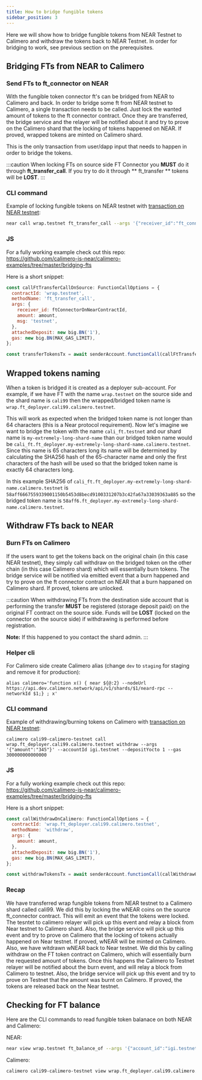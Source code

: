 ```yaml
---
title: How to bridge fungible tokens
sidebar_position: 3
---
```


Here we will show how to bridge fungible tokens from NEAR Testnet to Calimero and withdraw the tokens back to NEAR Testnet.
In order for bridging to work, see previous section on the prerequisites.

## Bridging FTs from NEAR to Calimero

### Send FTs to ft_connector on NEAR

With the fungible token connector ft's can be bridged from NEAR to Calimero and back. In order to bridge some ft from NEAR testnet to Calimero, a single transaction needs to be called. Just lock the wanted amount of tokens to the ft connector contract. Once they are transferred, the bridge service and the relayer will be notified about it and try to prove on the Calimero shard that the locking of tokens happened on NEAR. If proved, wrapped tokens are minted on Calimero shard.

This is the only transaction from user/dapp input that needs to happen in order to bridge the tokens.

:::caution
When locking FTs on source side FT Connector you **MUST** do it through **ft_transfer_call**. If you try to do it through ** ft_transfer ** tokens will be **LOST**.
:::

### CLI command

Example of locking fungible tokens on NEAR testnet with [transaction on NEAR testnet](https://explorer.testnet.near.org/transactions/FAGjdTYkHJ2bdWP9CRznzxj7kB3KXRfNDw3hsdUGdFZX):
``` bash
near call wrap.testnet ft_transfer_call --args '{"receiver_id":"ft_connector.cali99.dev.calimero.testnet","amount":"12345","msg":""}' --accountId igi.testnet --depositYocto 1 --gas 3000000000000
```

### JS

For a fully working example check out this repo: https://github.com/calimero-is-near/calimero-examples/tree/master/bridging-fts

Here is a short snippet:

``` js
const callFtTransferCallOnSource: FunctionCallOptions = {
  contractId: 'wrap.testnet',
  methodName: 'ft_transfer_call',
  args: {
    receiver_id: ftConnectorOnNearContractId,
    amount: amount,
    msg: 'testnet',
  },
  attachedDeposit: new big.BN('1'),
  gas: new big.BN(MAX_GAS_LIMIT),
};

const transferTokensTx = await senderAccount.functionCall(callFtTransferCallOnSource);
```

## Wrapped tokens naming

When a token is bridged it is created as a deployer sub-account. For example, if we have FT with the name `wrap.testnet` on the source side and the shard name is `cali99` then the wrapped/bridged token name is `wrap.ft_deployer.cali99.calimero.testnet`.

This will work as expected when the bridged token name is not longer than 64 characters (this is a Near protocol requirement). Now let's imagine we want to bridge the token with the name `cali_ft.testnet` and our shard name is `my-extremely-long-shard-name` than our bridged token name would be `cali_ft.ft_deployer.my-extremely-long-shard-name.calimero.testnet`.
Since this name is 65 characters long its name will be determined by calculating the SHA256 hash of the 65-character name and only the first characters of the hash will be used so that the bridged token name is exactly 64 characters long.

In this example SHA256 of `cali_ft.ft_deployer.my-extremely-long-shard-name.calimero.testnet` is `58aff6667559339001150b5453d8becd9100331207b3c42fa67a33039363a885` so the bridged token name is `58aff6.ft_deployer.my-extremely-long-shard-name.calimero.testnet`.

## Withdraw FTs back to NEAR

### Burn FTs on Calimero

If the users want to get the tokens back on the original chain (in this case NEAR testnet), they simply call withdraw on the bridged token on the other chain (in this case Calimero shard) which will essentially burn tokens. The bridge service will be notified via emitted event that a burn happened and try to prove on the ft connector contract on NEAR that a burn happaned on Calimero shard. If proved, tokens are unlocked.

:::caution
When withdrawing FTs from the destination side account that is performing the transfer **MUST** be registered (storage deposit paid) on the original FT contract on the source side. Funds will be **LOST** (locked on the connector on the source side) if withdrawing is performed before registration.

**Note:** If this happened to you contact the shard admin.
:::

### Helper cli
For Calimero side create Calimero alias (change `dev` to `staging` for staging and remove it for production):
```
alias calimero='function x() { near ${@:2} --nodeUrl https://api.dev.calimero.network/api/v1/shards/$1/neard-rpc --networkId $1;} ; x'
```

### CLI command

Example of withdrawing/burning tokens on Calimero with [transaction on NEAR testnet](https://explorer.testnet.near.org/transactions/5hnG8P52BrGVeuPR37nHvHz2SKtQabDKyC2yuQmfe34C):
```
calimero cali99-calimero-testnet call wrap.ft_deployer.cali99.calimero.testnet withdraw --args '{"amount":"345"}' --accountId igi.testnet --depositYocto 1 --gas 300000000000000
```

### JS

For a fully working example check out this repo: https://github.com/calimero-is-near/calimero-examples/tree/master/bridging-fts

Here is a short snippet:

``` js
const callWithdrawOnCalimero: FunctionCallOptions = {
  contractId: 'wrap.ft_deployer.cali99.calimero.testnet',
  methodName: 'withdraw',
  args: {
    amount: amount,
  },
  attachedDeposit: new big.BN('1'),
  gas: new big.BN(MAX_GAS_LIMIT),
};

const withdrawTokensTx = await senderAccount.functionCall(callWithdrawOnCalimero);
```

### Recap

We have transferred wrap fungible tokens from NEAR testnet to a Calimero shard called cali99. We did this by locking the wNEAR coins on the source ft_connector contract. This will emit an event that the tokens were locked. The tesntet to calimero relayer will pick up this event and relay a block from Near testnet to Calimero shard. Also, the bridge service will pick up this event and try to prove on Calimero that the locking of tokens actually happened on Near testnet. If proved, wNEAR will be minted on Calimero.
Also, we have witdrawn wNEAR back to Near testnet. We did this by calling withdraw on the FT token contract on Calimero, which will essentially burn the requested amount of tokens. Once this happens the Calimero to Testnet relayer will be notified about the burn event, and will relay a block from Calimero to testnet. Also, the bridge service will pick up this event and try to prove on Testnet that the amount was burnt on Calimero. If proved, the tokens are released back on the Near testnet.

## Checking for FT balance

Here are the CLI commands to read fungible token balanace on both NEAR and Calimero:

NEAR:
``` bash
near view wrap.testnet ft_balance_of --args '{"account_id":"igi.testnet"}'
```

Calimero:
``` bash
calimero cali99-calimero-testnet view wrap.ft_deployer.cali99.calimero.testnet ft_balance_of --args '{"account_id":"igi.testnet"}'
```
